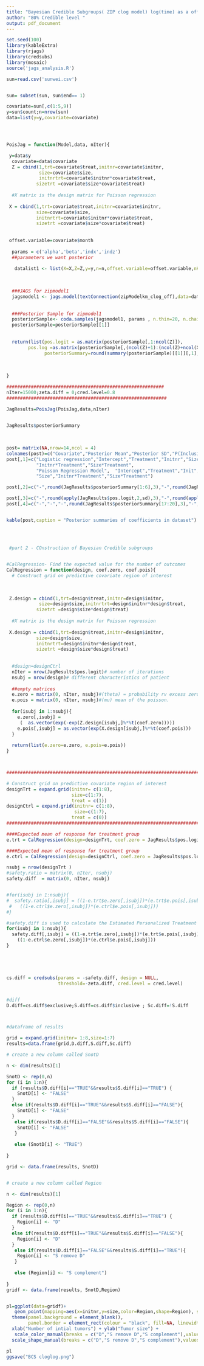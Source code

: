 ---
title: "Bayesian Credible Subgroups( ZIP clog model) log(time) as a offset"
author: "80% Credible level "
output: pdf_document
---


```{r,echo=FALSE,message=FALSE,warning=FALSE}
set.seed(100)
library(kableExtra)
library(rjags)
library(credsubs)
library(mosaic)
source('jags_analysis.R')

sun=read.csv('sunwei.csv')


sun= subset(sun, sun$end== 1)

covariate=sun[,c(1:5,9)]
y=sun$count;n=nrow(sun)
data=list(y=y,covariate=covariate)





```

```{r,echo=FALSE}
PoisJag = function(Model,data, nIter){

 y=data$y
  covariate=data$covariate
  Z = cbind(1,trt=covariate$treat,initnr=covariate$initnr,
            size=covariate$size,
            initnrtrt=covariate$initnr*covariate$treat,
           sizetrt =covariate$size*covariate$treat)
   
  #X matrix is the design matrix for Poisson regression
   
 X = cbind(1,trt=covariate$treat,initnr=covariate$initnr,
           size=covariate$size,
           initnrtrt=covariate$initnr*covariate$treat,
           sizetrt =covariate$size*covariate$treat)
 
 
 offset.variable=covariate$month
  
  params = c('alpha','beta','indx','indz')
  ##parameters we want posterior 
  
   datalist1 <- list(X=X,Z=Z,y=y,n=n,offset.variable=offset.variable,nKx=ncol(X),nKz=ncol(Z),Kp=2,Kz=2) 
   

 
  ###JAGS for zipmodel1
  jagsmodel1 <- jags.model(textConnection(zipModelkm_clog_off),data=datalist1,quiet=TRUE)
  
  
  ###Posterior Sample for zipmodel1
  posteriorSample<- coda.samples(jagsmodel1, params , n.thin=20, n.chains=3,n.burnin=500, n.iter=nIter, progress.bar='none')
  posteriorSample=posteriorSample[[1]]
  
  
  return(list(pos.logit = as.matrix(posteriorSample[,1:ncol(Z)]),
        pos.log =as.matrix(posteriorSample[,(ncol(Z)+1):(ncol(Z)+ncol(X))]),
              posteriorSummary=round(summary(posteriorSample)[[1]][,1],4)))
  
  
  
}

```


```{r,echo=FALSE}
##########################################################
nIter=15000;zeta.diff = 0;cred.level=0.8
###########################################################

JagResults=PoisJag(PoisJag,data,nIter)

 
JagResults$posteriorSummary
  
  
```


```{r,echo=FALSE}
post= matrix(NA,nrow=14,ncol = 4)
colnames(post)=c("Covariate","Posterior Mean","Posterior SD","P(Inclusion)")
post[,1]=c("Logistic regression","Intercept","Treatment","Initnr","Size",
           "Initnr*Treatment","Size*Treatment", 
           "Poisson Regression Model",  "Intercept","Treatment","Init",
           "Size","Initnr*Treatment","Size*Treatment")

post[,2]=c("-",round(JagResults$posteriorSummary[1:6],3),"-",round(JagResults$posteriorSummary[7:12],3))

post[,3]=c("-",round(apply(JagResults$pos.logit,2,sd),3),"-",round(apply(JagResults$pos.log,2,sd),3))
post[,4]=c("-","-","-",round(JagResults$posteriorSummary[17:20],3),"-","-","-",round(JagResults$posteriorSummary[13:16],3))


kable(post,caption = "Posterior summaries of coefficients in dataset")
 
 
 
```



```{r,echo=FALSE}
 #part 2 - COnstruction of Bayesian Credible subgroups


#CalRegression- Find the expected value for the number of outcomes
CalRegression = function(design, coef.zero, coef.pois){
  # Construct grid on predictive covariate region of interest
  
  
  
 Z.design = cbind(1,trt=design$treat,initnr=design$initnr,
            size=design$size,initnrtrt=design$initnr*design$treat,
           sizetrt =design$size*design$treat)
   
  #X matrix is the design matrix for Poisson regression
   
 X.design = cbind(1,trt=design$treat,initnr=design$initnr,
           size=design$size,
           initnrtrt=design$initnr*design$treat,
           sizetrt =design$size*design$treat)
  
  
  #design=designCtrl
  nIter = nrow(JagResults$pos.logit)# number of iterations
  nsubj = nrow(design)# different characteristics of patient
  
  ##empty matrices
  e.zero = matrix(0, nIter, nsubj)#(theta) = probability rv excess zero
  e.pois = matrix(0, nIter, nsubj)#(mu) mean of the poisson.
  
  for(isubj in 1:nsubj){
    e.zero[,isubj] =
     (  as.vector(exp(-exp(Z.design[isubj,]%*%t(coef.zero)))))
    e.pois[,isubj] = as.vector(exp(X.design[isubj,]%*%t(coef.pois)))
  }
  
  return(list(e.zero=e.zero, e.pois=e.pois))
}



###################################################################################

# Construct grid on predictive covariate region of interest
designTrt = expand.grid(initnr= c(1:8),
                        size=c(1:7),
                        treat = c(1))
designCtrl = expand.grid(initnr= c(1:8),
                         size=c(1:7),
                        treat = c(0))
##############################################################################

####Expected mean of response for treatment group
e.trt = CalRegression(design=designTrt, coef.zero = JagResults$pos.logit, coef.pois=JagResults$pos.log)

####Expected mean of response for treatment group
e.ctrl = CalRegression(design=designCtrl, coef.zero = JagResults$pos.logit,  coef.pois=JagResults$pos.log)

nsubj = nrow(designTrt )
#safety.ratio = matrix(0, nIter, nsubj)
safety.diff  = matrix(0, nIter, nsubj)


#for(isubj in 1:nsubj){
#  safety.ratio[,isubj] = ((1-e.trt$e.zero[,isubj])*(e.trt$e.pois[,isubj]))/
 #   ((1-e.ctrl$e.zero[,isubj])*(e.ctrl$e.pois[,isubj]))
#}

#safety.diff is used to calculate the Estimated Personalized Treatment Effect.
for(isubj in 1:nsubj){
  safety.diff[,isubj] = ((1-e.trt$e.zero[,isubj])*(e.trt$e.pois[,isubj]))-
    ((1-e.ctrl$e.zero[,isubj])*(e.ctrl$e.pois[,isubj]))
}





cs.diff = credsubs(params = -safety.diff, design = NULL,
                   threshold=-zeta.diff, cred.level = cred.level)


#diff
D.diff=cs.diff$exclusive;S.diff=cs.diff$inclusive ; Sc.diff=!S.diff




```


```{r,echo=FALSE}
#dataframe of results

grid = expand.grid(initnr= 1:8,size=1:7)
results=data.frame(grid,D.diff,S.diff,Sc.diff)

# create a new column called SnotD

n <- dim(results)[1]

SnotD <- rep(0,n)
for (i in 1:n){
  if (results$D.diff[i]=="TRUE"&&results$S.diff[i]=="TRUE") {
    SnotD[i] <- "FALSE"
  }
  else if(results$D.diff[i]=="TRUE"&&results$S.diff[i]=="FALSE"){
    SnotD[i] <- "FALSE"
  }
   else if(results$D.diff[i]=="FALSE"&&results$S.diff[i]=="FALSE"){
    SnotD[i] <- "FALSE"
   }
  
   else (SnotD[i] <- "TRUE")
  
}

grid <- data.frame(results, SnotD)


# create a new column called Region

n <- dim(results)[1]

Region <- rep(0,n)
for (i in 1:n){
  if (results$D.diff[i]=="TRUE"&&results$S.diff[i]=="TRUE") {
    Region[i] <- "D"
  }
  else if(results$D.diff[i]=="TRUE"&&results$S.diff[i]=="FALSE"){
    Region[i] <- "D"
  }
   else if(results$D.diff[i]=="FALSE"&&results$S.diff[i]=="TRUE"){
    Region[i] <- "S remove D"
   }
  
   else (Region[i] <- "S complement")
  
}
gridf <- data.frame(results, SnotD,Region)



```

```{r,echo=FALSE}
pl=ggplot(data=gridf)+
   geom_point(mapping=aes(x=initnr,y=size,color=Region,shape=Region), size=3)  +
  theme(panel.background = element_blank(),
        panel.border = element_rect(colour = "black", fill=NA, linewidth=1))+
  xlab("Number of intial tumors") + ylab("Tumor size") +
   scale_color_manual(breaks = c("D","S remove D","S complement"),values =   c("chartreuse4","darkorange1","dodgerblue2")) +
  scale_shape_manual(breaks = c("D","S remove D","S complement"),values = c(15, 19, 17))

pl
ggsave("BCS cloglog.png")

```
